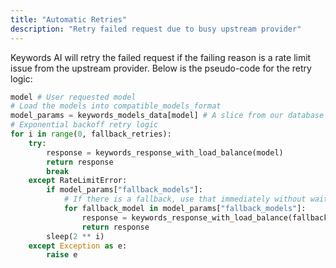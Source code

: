 ```yaml
---
title: "Automatic Retries"
description: "Retry failed request due to busy upstream provider"
---
```


Keywords AI will retry the failed request if the failing reason is a rate limit issue from the upstream provider. 
Below is the pseudo-code for the retry logic:

```python
model # User requested model
# Load the models into compatible_models_format
model_params = keywords_models_data[model] # A slice from our database
# Exponential backoff retry logic
for i in range(0, fallback_retries):
    try:
        response = keywords_response_with_load_balance(model)
        return response
        break
    except RateLimitError:
        if model_params["fallback_models"]:
            # If there is a fallback, use that immediately without waiting
            for fallback_model in model_params["fallback_models"]:
                response = keywords_response_with_load_balance(fallback_model)
                return response
        sleep(2 ** i)
    except Exception as e:
        raise e

```


